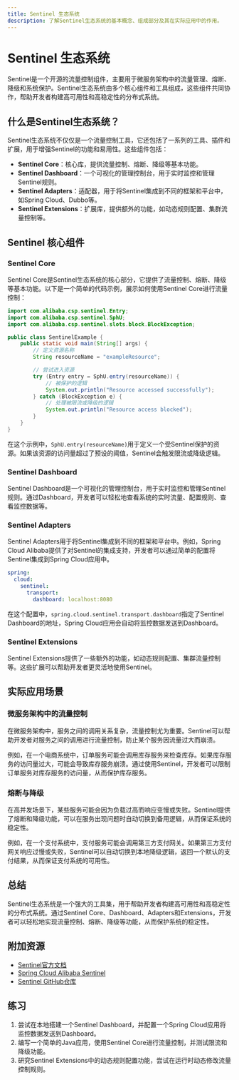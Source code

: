 ```yaml
---
title: Sentinel 生态系统
description: 了解Sentinel生态系统的基本概念、组成部分及其在实际应用中的作用。
---
```


# Sentinel 生态系统

Sentinel是一个开源的流量控制组件，主要用于微服务架构中的流量管理、熔断、降级和系统保护。Sentinel生态系统由多个核心组件和工具组成，这些组件共同协作，帮助开发者构建高可用性和高稳定性的分布式系统。

## 什么是Sentinel生态系统？

Sentinel生态系统不仅仅是一个流量控制工具，它还包括了一系列的工具、插件和扩展，用于增强Sentinel的功能和易用性。这些组件包括：

- **Sentinel Core**：核心库，提供流量控制、熔断、降级等基本功能。
- **Sentinel Dashboard**：一个可视化的管理控制台，用于实时监控和管理Sentinel规则。
- **Sentinel Adapters**：适配器，用于将Sentinel集成到不同的框架和平台中，如Spring Cloud、Dubbo等。
- **Sentinel Extensions**：扩展库，提供额外的功能，如动态规则配置、集群流量控制等。

## Sentinel 核心组件

### Sentinel Core

Sentinel Core是Sentinel生态系统的核心部分，它提供了流量控制、熔断、降级等基本功能。以下是一个简单的代码示例，展示如何使用Sentinel Core进行流量控制：

```java
import com.alibaba.csp.sentinel.Entry;
import com.alibaba.csp.sentinel.SphU;
import com.alibaba.csp.sentinel.slots.block.BlockException;

public class SentinelExample {
    public static void main(String[] args) {
        // 定义资源名称
        String resourceName = "exampleResource";

        // 尝试进入资源
        try (Entry entry = SphU.entry(resourceName)) {
            // 被保护的逻辑
            System.out.println("Resource accessed successfully");
        } catch (BlockException e) {
            // 处理被限流或降级的逻辑
            System.out.println("Resource access blocked");
        }
    }
}
```

在这个示例中，`SphU.entry(resourceName)`用于定义一个受Sentinel保护的资源。如果该资源的访问量超过了预设的阈值，Sentinel会触发限流或降级逻辑。

### Sentinel Dashboard

Sentinel Dashboard是一个可视化的管理控制台，用于实时监控和管理Sentinel规则。通过Dashboard，开发者可以轻松地查看系统的实时流量、配置规则、查看监控数据等。

### Sentinel Adapters

Sentinel Adapters用于将Sentinel集成到不同的框架和平台中。例如，Spring Cloud Alibaba提供了对Sentinel的集成支持，开发者可以通过简单的配置将Sentinel集成到Spring Cloud应用中。

```yaml
spring:
  cloud:
    sentinel:
      transport:
        dashboard: localhost:8080
```

在这个配置中，`spring.cloud.sentinel.transport.dashboard`指定了Sentinel Dashboard的地址，Spring Cloud应用会自动将监控数据发送到Dashboard。

### Sentinel Extensions

Sentinel Extensions提供了一些额外的功能，如动态规则配置、集群流量控制等。这些扩展可以帮助开发者更灵活地使用Sentinel。

## 实际应用场景

### 微服务架构中的流量控制

在微服务架构中，服务之间的调用关系复杂，流量控制尤为重要。Sentinel可以帮助开发者对服务之间的调用进行流量控制，防止某个服务因流量过大而崩溃。

例如，在一个电商系统中，订单服务可能会调用库存服务来检查库存。如果库存服务的访问量过大，可能会导致库存服务崩溃。通过使用Sentinel，开发者可以限制订单服务对库存服务的访问量，从而保护库存服务。

### 熔断与降级

在高并发场景下，某些服务可能会因为负载过高而响应变慢或失败。Sentinel提供了熔断和降级功能，可以在服务出现问题时自动切换到备用逻辑，从而保证系统的稳定性。

例如，在一个支付系统中，支付服务可能会调用第三方支付网关。如果第三方支付网关响应过慢或失败，Sentinel可以自动切换到本地降级逻辑，返回一个默认的支付结果，从而保证支付系统的可用性。

## 总结

Sentinel生态系统是一个强大的工具集，用于帮助开发者构建高可用性和高稳定性的分布式系统。通过Sentinel Core、Dashboard、Adapters和Extensions，开发者可以轻松地实现流量控制、熔断、降级等功能，从而保护系统的稳定性。

## 附加资源

- [Sentinel官方文档](https://sentinelguard.io/)
- [Spring Cloud Alibaba Sentinel](https://github.com/alibaba/spring-cloud-alibaba/wiki/Sentinel)
- [Sentinel GitHub仓库](https://github.com/alibaba/Sentinel)

## 练习

1. 尝试在本地搭建一个Sentinel Dashboard，并配置一个Spring Cloud应用将监控数据发送到Dashboard。
2. 编写一个简单的Java应用，使用Sentinel Core进行流量控制，并测试限流和降级功能。
3. 研究Sentinel Extensions中的动态规则配置功能，尝试在运行时动态修改流量控制规则。
